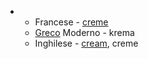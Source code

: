 
***Francese - [[creme (francais)|creme]]
***[[Greco]] Moderno - krema
***Inghilese - [[cream]], creme